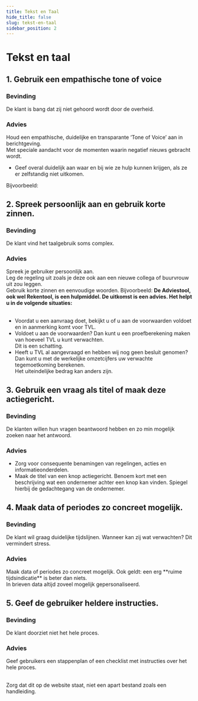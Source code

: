 ```yaml
---
title: Tekst en Taal
hide_title: false
slug: tekst-en-taal
sidebar_position: 2
---
```



# Tekst en taal

## 1. Gebruik een empathische tone of voice

### Bevinding

<p>De klant is bang dat zij niet gehoord wordt door de overheid.</p>

### Advies

<p>
  Houd een empathische, duidelijke en transparante ‘Tone of Voice’ aan in berichtgeving.
  <br />
  Met speciale aandacht voor de momenten waarin negatief nieuws gebracht wordt.
</p>

- Geef overal duidelijk aan waar en bij wie ze hulp kunnen krijgen, als ze er zelfstandig niet uitkomen.

<p>
Bijvoorbeeld:

<Alert
  kind="error"
  heading="U heeft geen recht op deze regeling."
  content="U mag wel doorgaan in het formulier, maar als u deze verstuurt ontvangt u later een afwijzing. Heeft u hierover vragen? Bel met RVO via <a href='tel:088-0424242'>088-0424242</a>."
/>
</p>

## 2. Spreek persoonlijk aan en gebruik korte zinnen.

### Bevinding

<p>De klant vind het taalgebruik soms complex.</p>

### Advies

<p>
  Spreek je gebruiker persoonlijk aan.
  <br />
  Leg de regeling uit zoals je deze ook aan een nieuwe collega of buurvrouw uit zou leggen.
  <br />
  Gebruik korte zinnen en eenvoudige woorden. Bijvoorbeeld:
  <strong>
    De Adviestool, ook wel Rekentool, is een hulpmiddel. De uitkomst is een advies. Het helpt u in de volgende
    situaties:
  </strong>
  <br />
  <br />
</p>

- Voordat u een aanvraag doet, bekijkt u of u aan de voorwaarden voldoet en in aanmerking komt voor TVL.
- Voldoet u aan de voorwaarden? Dan kunt u een proefberekening maken van hoeveel TVL u kunt verwachten.<br/>Dit is een schatting.
- Heeft u TVL al aangevraagd en hebben wij nog geen besluit genomen?<br/>Dan kunt u met de werkelijke omzetcijfers uw verwachte tegemoetkoming berekenen.<br/>Het uiteindelijke bedrag kan anders zijn.

## 3. Gebruik een vraag als titel of maak deze actiegericht.

### Bevinding

<p>De klanten willen hun vragen beantwoord hebben en zo min mogelijk zoeken naar het antwoord.</p>

### Advies

<p>

- Zorg voor consequente benamingen van regelingen, acties en informatieonderdelen.
- Maak de titel van een knop actiegericht. Benoem kort met een beschrijving wat een ondernemer achter een knop kan vinden. Spiegel hierbij de gedachtegang van de ondernemer.

</p>

## 4. Maak data of periodes zo concreet mogelijk.

### Bevinding

<p>De klant wil graag duidelijke tijdslijnen. Wanneer kan zij wat verwachten? Dit vermindert stress.</p>

### Advies

<p>
  Maak data of periodes zo concreet mogelijk. Ook geldt: een erg **ruime tijdsindicatie** is beter dan niets.
  <br />
  In brieven data altijd zoveel mogelijk gepersonaliseerd.
</p>

## 5. Geef de gebruiker heldere instructies.

### Bevinding

De klant doorziet niet het hele proces.

### Advies

Geef gebruikers een stappenplan of een checklist met instructies over het hele proces.

<br />
Zorg dat dit op de website staat, niet een apart bestand zoals een handleiding.
